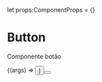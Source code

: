 
let props:ComponentProps = {}
<Meta title="Components/Button" component={Button}/>

# Button

 Componente botão 

<ArgsTable of={Button}/>
<Canvas>
  <Story
  name="Button Component"
  args={{
      label: 'Teste botão',
    ...props,
  }}>
  {(args) => <Button {...args}/>}
  </Story>
 </Canvas>

<Button label="Teste botão"/>